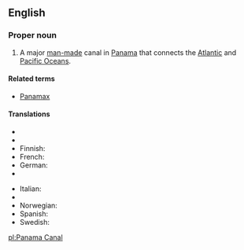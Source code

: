 ==English==
{{wikipedia}}
===Proper noun===
{{en-proper noun|sg=[[Panama]] [[canal|Canal]]}}

# A major [[man-made]] canal in [[Panama]] that connects the [[Atlantic Ocean|Atlantic]] and [[Pacific Ocean]]s.

====Related terms====
*[[Panamax]]

====Translations====
{{trans-top|Canal}}
* {{trreq|Arabic}}
* {{trreq|Armenian}}
*Finnish: {{t-|fi|Panaman kanava}}
*French: {{t|fr|Canal de Panamá|m}}
*German: {{t-|de|Panamakanal|m}}
* {{trreq|Hungarian}}
{{trans-mid}}
*Italian: {{t|it|Canale di Panamá|m}}
* {{trreq|Mandarin}}
* Norwegian: {{t|no|Panamakanalen|m}}
*Spanish: {{t|es|Canal de Panamá|m}}
*Swedish: {{t|sv|Panamakanalen|c}}
{{trans-bottom}}

[[pl:Panama Canal]]